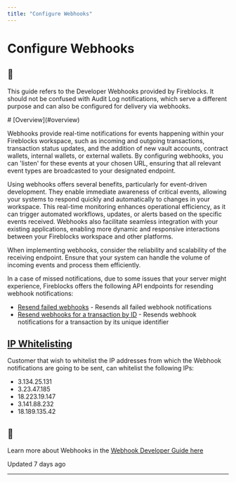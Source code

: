 ```yaml
---
title: "Configure Webhooks"
---
```

  
  # Configure Webhooks

<Info>

## 📘

This guide refers to the Developer Webhooks provided by Fireblocks. It should not be confused with Audit Log notifications, which serve a different purpose and can also be configured for delivery via webhooks.



</Info>
# [Overview](#overview)

Webhooks provide real-time notifications for events happening within your Fireblocks workspace, such as incoming and outgoing transactions, transaction status updates, and the addition of new vault accounts, contract wallets, internal wallets, or external wallets. By configuring webhooks, you can 'listen' for these events at your chosen URL, ensuring that all relevant event types are broadcasted to your designated endpoint.

Using webhooks offers several benefits, particularly for event-driven development. They enable immediate awareness of critical events, allowing your systems to respond quickly and automatically to changes in your workspace. This real-time monitoring enhances operational efficiency, as it can trigger automated workflows, updates, or alerts based on the specific events received. Webhooks also facilitate seamless integration with your existing applications, enabling more dynamic and responsive interactions between your Fireblocks workspace and other platforms.

When implementing webhooks, consider the reliability and scalability of the receiving endpoint. Ensure that your system can handle the volume of incoming events and process them efficiently.

In a case of missed notifications, due to some issues that your server might experience, Fireblocks offers the following API endpoints for resending webhook notifications:

*   [Resend failed webhooks](/reference/resendwebhooks) - Resends all failed webhook notifications
*   [Resend webhooks for a transaction by ID](/reference/resendtransactionwebhooks) - Resends webhook notifications for a transaction by its unique identifier

  
## [IP Whitelisting](#ip-whitelisting)

Customer that wish to whitelist the IP addresses from which the Webhook notifications are going to be sent, can whitelist the following IPs:

*   3.134.25.131
*   3.23.47.185
*   18.223.19.147
*   3.141.88.232
*   18.189.135.42

  
<Info>

## 📘

Learn more about Webhooks in the [Webhook Developer Guide here](/reference/verify-requests)



</Info>

Updated 7 days ago

* * *